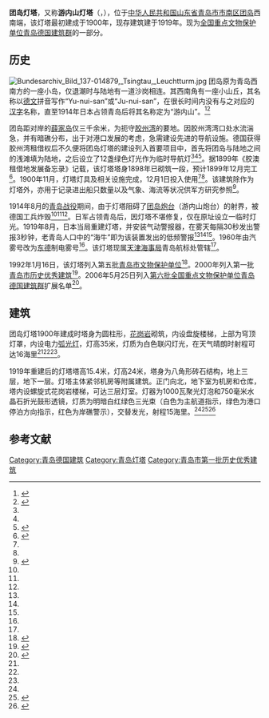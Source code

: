 {{文物保护单位
| 级别 = 全国
| 名称 = [[青岛德国建筑群|青岛德国建筑群]]
| 子项 = 游内山灯塔
| 图片 = [[File:青岛团岛灯塔.jpg|250px]]<br><small>1919年重建后的游内山灯塔</small>
| 编号 = 4-206
| 分类 = 近现代重要史迹及代表性建筑
| 时代 = 1898-1900年
| 所在 = {{CHN}}[[山东省|山东省]][[青岛市|青岛市]][[市南区|市南区]]
| 登录 = 2006年
| Cat = 青岛全国重点文物保护单位
}}

{{coord|36|02|41|N|120|16|55|E|type:landmark|display=title}}

'''团岛灯塔'''，又称'''游内山灯塔'''（{{lang-de|Leuchtturm Yu-nui-san}}，{{jpn|j=遊内山灯台|kyu=遊內山燈臺}}），位于[[中华人民共和国|中华人民共和国]][[山东省|山东省]][[青岛市|青岛市]][[市南区|市南区]][[团岛|团岛]]西南端，该灯塔最初建成于1900年，现存建筑建于1919年。现为[[全国重点文物保护单位|全国重点文物保护单位]][[青岛德国建筑群|青岛德国建筑群]]的一部分。

==历史==
[[File:Bundesarchiv_Bild_137-014879,_Tsingtau,_Leuchtturm.jpg|left]]
团岛原为青岛西南方的一座小岛，仅退潮时与陆地有一道沙岗相连。其西南角有一座小山丘，其名称以[[德文|德文]]拼音写作“Yu-nui-san”或“Ju-nui-san”，在很长时间内没有与之对应的[[汉字|汉字]]名称，直至1914年日本占领青岛后将其名称定为“游内山”。<ref Name=ming>{{cite book|author=王栋|title=《青岛影像 1898-1928：明信片中的城市记忆》|year=2017|publisher=中国海洋大学出版社|location=青岛|isbn=978-7-5670-1113-7}}</ref><ref Name=ri>{{cite web|url=http://www.qingdaonews.com/content/2006-07/30/content_7363164.htm|title=团岛灯塔是日本人重建的|date=2006-07-30|accessdate=2009-11-20|author=王栋|publisher=青岛新闻网|archive-date=2015-12-08|archive-url=https://web.archive.org/web/20151208144955/http://www.qingdaonews.com/content/2006-07/30/content_7363164.htm|dead-url=no}}</ref>

团岛距对岸的[[薛家岛_(地理)|薛家岛]]仅三千余米，为扼守[[胶州湾|胶州湾]]的要地。因胶州湾湾口处水流湍急，并有暗礁分布，出于对港口发展的考虑，急需建设先进的导航设施。德国获得胶州湾租借权后不久便将团岛灯塔的建设列入首要项目中，首先将团岛与陆地之间的浅滩填为陆地，之后设立了12盏绿色灯光作为临时导航灯<ref Name=ming/><ref Name=ri/><ref Name=zhao>{{Cite|author=王栋|title=照亮航向的怒海孤灯——德租时期青岛主要导航灯塔一览|journal=青岛画报|date=2015-05|issue=2015年第05期|issn=1004-7611}}</ref>。据1899年《胶澳租借地发展备忘录》记载，该灯塔塔身1898年已砌筑一段，预计1899年12月完工<ref Name=denk>{{cite book|author=青岛市档案馆编|title=《青岛开埠十七年——胶澳发展备忘录全译》|year=2007|publisher=中国档案出版社|location=北京|isbn=978-7-80166-920-9}}</ref>。1900年11月，灯塔灯具及相关设施完成，12月1日投入使用<ref Name=ming/><ref Name=ri/>。该建筑除作为灯塔外，亦用于记录进出船只数量以及气象、海流等状况供军方研究参照<ref Name=you>{{cite book|author=青岛市史志办公室、青岛建筑委员会|title=《青岛优秀建筑志》|year=2006|publisher=[[青岛出版社|青岛出版社]]|location=青岛|isbn=9787543625044}}</ref>。

1914年8月的[[青岛战役|青岛战役]]期间，由于灯塔阻碍了[[团岛炮台|团岛炮台]]（游内山炮台）的射界，被德国工兵炸毁<ref Name=ming/><ref Name=ri/><ref Name=zhao/>。日军占领青岛后，因灯塔不堪修复，仅在原址设立一临时灯光。1919年8月，日本当局重建灯塔，并安装气动警报器，在雾天每隔30秒发出警报3秒钟，老青岛人口中的“海牛”即为该装置发出的低频警报<ref Name=ming/><ref Name=ri/><ref Name=zhao/>。1960年由汽雾号改为[[东德|东德]]制电雾号<ref Name=you/>。该灯塔现属[[天津海事局|天津海事局]]青岛航标处管辖<ref Name=you/>。

1992年1月16日，该灯塔列入第五批[[青岛市文物保护单位|青岛市文物保护单位]]<ref>{{cite web|url=http://qdsq.qingdao.gov.cn/n15752132/n20546841/n20647676/n32565676/181202194939776056.html|title=青岛年鉴1992·社会各项事业·文化事业·文博|date=1992|author=青岛年鉴编辑部|publisher=青岛市情网|access-date=2019-09-29|archive-date=2021-07-24|archive-url=https://web.archive.org/web/20210724034135/http://qdsq.qingdao.gov.cn/n15752132/n20546841/n20647676/n32565676/181202194939776056.html|dead-url=no}}</ref>。2000年列入第一批[[青岛市历史优秀建筑|青岛市历史优秀建筑]]<ref>{{cite web|url=http://www.qingdao.gov.cn/n172/n3776152/n3776203/n3779237/n3779247/100020071027616743.html|title=关于公布青岛市第二批历史优秀建筑的通知|date=2006-05-20|author=青岛市规划局 青岛市文化局|publisher=青岛政务网|access-date=2019-09-29|archive-url=https://web.archive.org/web/20180707172326/http://www.qingdao.gov.cn/n172/n3776152/n3776203/n3779237/n3779247/100020071027616743.html|archive-date=2018-07-07|dead-url=yes}}</ref>。2006年5月25日列入[[第六批全国重点文物保护单位|第六批全国重点文物保护单位]][[青岛德国建筑群|青岛德国建筑群]]扩展名单<ref>{{cite web|url=http://www.qingdao.gov.cn/n172/n1531/n2618008/n2618529/100020060610218541.html|title=第六批全国重点文物保护单位五、青岛德国建筑群资料|date=2006-06-10|author=|publisher=青岛政务网|accessdate=2019-09-29|archive-date=2018-02-02|archive-url=https://web.archive.org/web/20180202190218/http://www.qingdao.gov.cn/n172/n1531/n2618008/n2618529/100020060610218541.html|dead-url=yes}}</ref>。

==建筑==
团岛灯塔1900年建成时塔身为圆柱形，[[花岗岩|花岗岩]]砌筑，内设盘旋楼梯，上部为穹顶灯罩，内设电力[[弧光灯|弧光灯]]，灯高35米，灯质为白色联闪灯光，在天气晴朗时射程可达16海里<ref Name=ming/><ref Name=ri/><ref Name=denk/>。

1919年重建后的灯塔塔高15.4米，灯高24米，塔身为八角形砖石结构，地上三层，地下一层。灯塔主体紧邻机房等附属建筑。正门向北，地下室为机房和仓库，塔内设螺旋式花岗岩楼梯，可达三层灯室。灯器为1000瓦聚光灯泡和750毫米水晶石折光鼓形透镜，灯质为明暗白红绿色三光束（白色为主航道指示，绿色为港口停泊方向指示，红色为岸礁警示），交替发光，射程15海里。<ref Name=you/><ref Name=wen>{{cite book|author=青岛市史志办公室、青岛市文物局|title=《青岛文物志》|year=2004|publisher=中国出版社|location=北京|isbn=988-97146-6-1|ignore-isbn-error=true}}</ref><ref>{{cite web|url=https://www.msa.gov.cn/page/wap/wap.do?action=content&channelId=EEA06B06-D69C-4B4F-B3D7-0143CB3803EC&articleId=46081|title=团岛灯塔上的两个弹孔|date=2006-09-06|accessdate=2009-11-20|work=|publisher=[[中华人民共和国海事局|中华人民共和国海事局]]官网}}</ref>

== 参考文献 ==
{{reflist|2}}

{{青岛市德国建筑}} 
{{青岛市日本建筑}} 
[[Category:青岛德国建筑|Category:青岛德国建筑]]
[[Category:青岛灯塔|Category:青岛灯塔]]
[[Category:青岛市第一批历史优秀建筑|Category:青岛市第一批历史优秀建筑]]